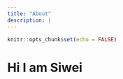 ```yaml
---
title: "About"
description: |
---
```


```r
knitr::opts_chunk$set(echo = FALSE)
```

# Hi I am Siwei 
